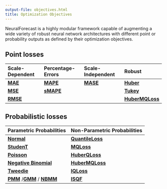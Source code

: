 ```yaml
---
output-file: objectives.html
title: Optimization Objectives
---
```



NeuralForecast is a highly modular framework capable of augmenting a
wide variety of robust neural network architectures with different point
or probability outputs as defined by their optimization objectives.

## Point losses

| Scale-Dependent | Percentage-Errors | Scale-Independent | Robust |
|:-----------------|:-------------------|:-----------------|:---------------|
| [**MAE**](../../losses.pytorch.html#mean-absolute-error-mae) | [**MAPE**](../../losses.pytorch.html#mean-absolute-percentage-error-mape) | [**MASE**](../../losses.pytorch.html#mean-absolute-scaled-error-mase) | [**Huber**](../losses.pytorch.html#huber-loss) |
| [**MSE**](../../losses.pytorch.html#mean-squared-error-mse) | [**sMAPE**](../../losses.pytorch.html#symmetric-mape-smape) |  | [**Tukey**](../../losses.pytorch.html#tukey-loss) |
| [**RMSE**](../../losses.pytorch.html#root-mean-squared-error-rmse) |  |  | [**HuberMQLoss**](../../losses.pytorch.html#huberized-mqloss) |

## Probabilistic losses

| Parametric Probabilities | Non-Parametric Probabilities |
|:-----------------------------------|:-----------------------------------|
| [**Normal**](../../losses.pytorch.html#distributionloss) | [**QuantileLoss**](../../losses.pytorch.html#quantile-loss) |
| [**StudenT**](../../losses.pytorch.html#distributionloss) | [**MQLoss**](../../losses.pytorch.html#multi-quantile-loss-mqloss) |
| [**Poisson**](../../losses.pytorch.html#distributionloss) | [**HuberQLoss**](../../losses.pytorch.html#huberized-quantile-loss) |
| [**Negative Binomial**](../../losses.pytorch.html#distributionloss) | [**HuberMQLoss**](../../losses.pytorch.html#huberized-mqloss) |
| [**Tweedie**](../../losses.pytorch.html#distributionloss) | [**IQLoss**](../../losses.pytorch.html#iqloss) |
| [**PMM**](../../losses.pytorch.html#poisson-mixture-mesh-pmm) /[**GMM**](../../losses.pytorch.html#gaussian-mixture-mesh-gmm) / [**NBMM**](../../losses.pytorch.html#negative-binomial-mixture-mesh-nbmm) | [**ISQF**](../../losses.pytorch.html#isqf) |

